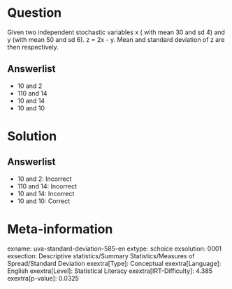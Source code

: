 Question
========

Given two independent stochastic variables x ( with mean 30 and sd 4) and y (with mean 50 and sd 6). z = 2x - y. Mean and standard deviation of z are then respectively.

Answerlist
----------

* 10 and 2
* 110 and 14
* 10 and 14
* 10 and 10

Solution
========

Answerlist
----------

* 10 and 2: Incorrect
* 110 and 14: Incorrect
* 10 and 14: Incorrect
* 10 and 10: Correct

Meta-information
================
exname: uva-standard-deviation-585-en
extype: schoice
exsolution: 0001
exsection: Descriptive statistics/Summary Statistics/Measures of Spread/Standard Deviation
exextra[Type]: Conceptual
exextra[Language]: English
exextra[Level]: Statistical Literacy
exextra[IRT-Difficulty]: 4.385
exextra[p-value]: 0.0325
